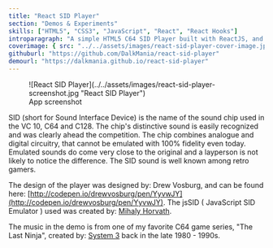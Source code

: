 ```yaml
---
title: "React SID Player"
section: "Demos & Experiments"
skills: ["HTML5", "CSS3", "JavaScript", "React", "React Hooks"]
introparagraph: "A simple HTML5 C64 SID Player built with ReactJS, and CSS3. With the help of Create-React-App. This was a learning exercise for me to get into and play around with React and React Hooks."
coverimage: { src: "../../assets/images/react-sid-player-cover-image.jpg" }
githuburl: "https://github.com/DalkMania/react-sid-player"
demourl: "https://dalkmania.github.io/react-sid-player"
---
```


<figure class="figure figure--center">
  ![React SID Player](../../assets/images/react-sid-player-screenshot.jpg "React
  SID Player")
  <figcaption class="figure__caption">App screenshot</figcaption>
</figure>

SID (short for Sound Interface Device) is the name of the sound chip used in the VC 10, C64 and C128. The chip's distinctive sound is easily recognized and was clearly ahead the competition. The chip combines analogue and digital circuitry, that cannot be emulated with 100% fidelity even today. Emulated sounds do come very close to the original and a layperson is not likely to notice the difference. The SID sound is well known among retro gamers.

The design of the player was designed by: Drew Vosburg, and can be found here:
[http://codepen.io/drewvosburg/pen/YyvwJY](http://codepen.io/drewvosburg/pen/YyvwJY). The jsSID ( JavaScript SID Emulator ) used was created by: [Mihaly Horvath](http://hermit.sidrip.com).

The music in the demo is from one of my favorite C64 game series, "The Last Ninja", created by: [System 3](http://www.system3.com) back in the late 1980 - 1990s.
